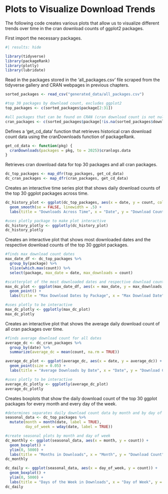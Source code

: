 # Plots to Visualize Download Trends

The following code creates various plots that allow us to visualize different trends over time in the cran download counts of ggplot2 packages.

First import the necessary packages.

```r
#| results: hide

library(tidyverse)
library(packageRank)
library(plotly)
library(lubridate)
```

Read in the packages stored in the 'all_packages.csv' file scraped from the tidyverse gallery and CRAN webpages in previous chapters.

```r
sorted_packages <- read_csv("generated_data/all_packages.csv")

#top 30 packages by download count, excludes ggplot2
top_packages <- c(sorted_packages$package[2:31])

#all packages that can be found on CRAN (cran download count is not null)
cran_packages <- c(sorted_packages$package[!is.na(sorted_packages$downloads)])
```

Defines a 'get_cd_data' function that retrieves historical cran download count data using the cranDownloads function of packageRank.

```r
get_cd_data <- function(pkg) {
  cranDownloads(packages = pkg, to = 2025)$cranlogs.data
}
```

Retrieves cran download data for top 30 packages and all cran packages.

```r
dc_top_packages <- map_dfr(top_packages, get_cd_data)
dc_cran_packages <- map_dfr(cran_packages, get_cd_data)
```

Creates an interactive time series plot that shows daily download counts of the top 30 ggplot packages across time.

```r
dc_history_plot <- ggplot(dc_top_packages, aes(x = date, y = count, color = package)) + 
  geom_smooth(se = FALSE, linewidth = .5) +
  labs(title = "Downloads Across Time", x = "Date", y = "Download Count")

#uses plotly package to make plot interactive
dc_history_plotly <- ggplotly(dc_history_plot)
dc_history_plotly
```

Creates an interactive plot that shows most downloaded dates and the respective download counts of the top 30 ggplot packages.

```r
#finds max download count dates
max_date_df <- dc_top_packages %>%
  group_by(package) %>%
  slice(which.max(count)) %>%
  select(package, max_date = date, max_downloads = count)

#scatterplot of the most downloaded dates and respective download counts
max_dc_plot <- ggplot(max_date_df, aes(x = max_date, y = max_downloads, color = package)) +
  geom_point() +
  labs(title = "Max Download Dates by Package", x = "Max Download Date", y = "Download Count")

#uses plotly to be interactive
max_dc_plotly <- ggplotly(max_dc_plot)
max_dc_plotly
```

Creates an interactive plot that shows the average daily download count of all cran packages over time.

```r
#finds average download count for all dates
average_dc <- dc_cran_packages %>%
  group_by(date) %>%
  summarize(average_dc = mean(count, na.rm = TRUE))

average_dc_plot <- ggplot(average_dc, aes(x = date, y = average_dc)) + 
  geom_point(size = 0.05) +
  labs(title = "Average Downloads by Date", x = "Date", y = "Download Count")

#uses plotly to be interactive
average_dc_plotly <- ggplotly(average_dc_plot)
average_dc_plotly
```

Creates boxplots that show the daily download count of the top 30 ggplot packages for every month and every day of the week.

```r
#determines separates daily download count data by month and by day of the week 
seasonal_data <- dc_top_packages %>%
  mutate(month = month(date, label = TRUE),
         day_of_week = wday(date, label = TRUE))

#create seasonal plots by month and day of week
dc_monthly <- ggplot(seasonal_data, aes(x = month, y = count)) +
  geom_boxplot() +
  ylim(0, 5000) +
  labs(title = "Months in Downloads", x = "Month", y = "Download Count")
dc_monthly

dc_daily <- ggplot(seasonal_data, aes(x = day_of_week, y = count)) +
  geom_boxplot() +
  ylim(0, 5000) +
  labs(title = "Days of the Week in Downloads", x = "Day of Week", y = "Download Count")
dc_daily
```
